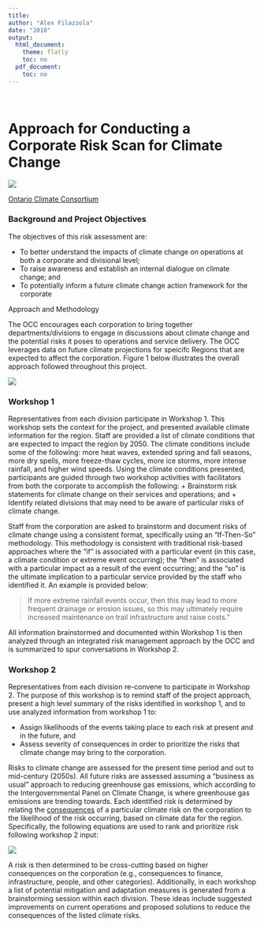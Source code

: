 ```yaml
---
title:
author: "Alex Filazzola"
date: "2018"
output:
  html_document:
    theme: flatly
    toc: no
  pdf_document:
    toc: no
---
```

<br>  

# Approach for Conducting a Corporate Risk Scan for Climate Change


![](./OCClogo.PNG)

[Ontario Climate Consortium](https://climateconnections.ca/)  

###  Background and Project Objectives

The objectives of this risk assessment are:

 + To better understand the impacts of climate change on operations at both a corporate and divisional level;
 + To raise awareness and establish an internal dialogue on climate change; and
 + To potentially inform a future climate change action framework for the corporate

Approach and Methodology

The OCC encourages each corporation to bring together departments/divisions to engage in discussions about climate change and the potential risks it poses to operations and service delivery. The OCC leverages data on future climate projections for speicifc Regions that are expected to affect the corporation. Figure 1 below illustrates the overall approach followed throughout this project.
 
![](./workflowfigure.jpg)

### Workshop 1
Representatives from each division participate in Workshop 1. This workshop sets the context for the project, and presented available climate information for the region. Staff are provided a list of climate conditions that are expected to impact the region by 2050. The climate conditions include some of the following: more heat waves,  extended spring and fall seasons, more dry spells, more freeze-thaw cycles, more ice storms, more intense rainfall, and higher wind speeds. Using the climate conditions presented, participants are guided through two workshop activities with facilitators from both the corporate to accomplish the following:
	+ Brainstorm risk statements for climate change on their services and operations; and
	+ Identify related divisions that may need to be aware of particular risks of climate change.
	
Staff from the corporation are asked to brainstorm and document risks of climate change using a consistent format, specifically using an “If-Then-So” methodology. This methodology is consistent with traditional risk-based approaches where the “if” is associated with a particular event (in this case, a climate condition or extreme event occurring); the “then” is associated with a particular impact as a result of the event occurring; and the “so” is the ultimate implication to a particular service provided by the staff who identified it. An example is provided below:

> If more extreme rainfall events occur, then this may lead to more frequent drainage or erosion issues, so this may ultimately require increased maintenance on trail infrastructure and raise costs.”  

All information brainstormed and documented within Workshop 1 is then analyzed through an integrated risk management approach by the OCC and is summarized to spur conversations in Workshop 2. 

### Workshop 2

Representatives from each division re-convene to participate in Workshop 2. The purpose of this workshop is to remind staff of the project approach, present a high level summary of the risks identified in workshop 1, and to use analyzed information from workshop 1 to:

+ Assign likelihoods of the events taking place to each risk at present and in the future, and 
+ Assess severity of consequences in order to prioritize the risks that climate change may bring to the corporation. 
	
Risks to climate change are assessed for the present time period and out to mid-century (2050s). All future risks are assessed assuming a “business as usual” approach to reducing greenhouse gas emissions, which according to the Intergovernmental Panel on Climate Change, is where greenhouse gas emissions are trending towards. Each identified risk is determined by relating the [consequences](./consequenceDef.pdf) of a particular climate risk on the corporation to the likelihood of the risk occurring, based on climate data for the region. Specifically, the following equations are used to rank and prioritize risk following workshop 2 input: 

![](./riskformula.jpg)

A risk is then determined to be cross-cutting based on higher consequences on the corporation (e.g., consequences to finance, infrastructure, people, and other categories). Additionally, in each workshop a list of potential mitigation and adaptation measures is generated from a brainstorming session within each division. These ideas include suggested improvements on current operations and proposed solutions to reduce the consequences of the listed climate risks. 
